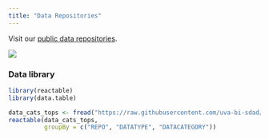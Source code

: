 ```yaml
---
title: "Data Repositories"
---
```


Visit our [public data repositories](https://github.com/uva-bi-sdad]).

![](img/data-repographic.png)

### Data library

```r
library(reactable)
library(data.table)

data_cats_tops <- fread("https://raw.githubusercontent.com/uva-bi-sdad/sdc.standards/main/src/data_categories_topics.csv")
reactable(data_cats_tops,
          groupBy = c("REPO", "DATATYPE", "DATACATEGORY"))
```
